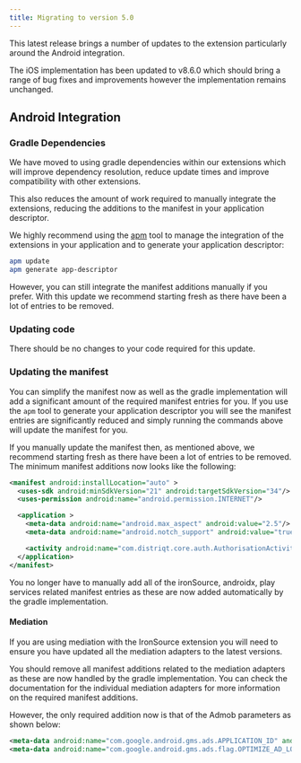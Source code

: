 ```yaml
---
title: Migrating to version 5.0
---
```




This latest release brings a number of updates to the extension particularly around the Android integration. 

The iOS implementation has been updated to v8.6.0 which should bring a range of bug fixes and improvements however the implementation remains unchanged. 



## Android Integration 

### Gradle Dependencies

We have moved to using gradle dependencies within our extensions which will improve dependency resolution, reduce update times and improve compatibility with other extensions.

This also reduces the amount of work required to manually integrate the extensions, reducing the additions to the manifest in your application descriptor.

We highly recommend using the [apm](https://airnativeextensions.com/docs/using-apm) tool to manage the integration of the extensions in your application and to generate your application descriptor:

```bash
apm update
apm generate app-descriptor
```

However, you can still integrate the manifest additions manually if you prefer. With this update we recommend starting fresh as there have been a lot of entries to be removed.



### Updating code 

There should be no changes to your code required for this update.


### Updating the manifest 

You can simplify the manifest now as well as the gradle implementation will add a significant amount of the required manifest entries for you. 
If you use the `apm` tool to generate your application descriptor you will see the manifest entries are significantly reduced and simply running the commands above will update the manifest for you.

If you manually update the manifest then, as mentioned above, we recommend starting fresh as there have been a lot of entries to be removed.
The minimum manifest additions now looks like the following:


```xml
<manifest android:installLocation="auto" >
  <uses-sdk android:minSdkVersion="21" android:targetSdkVersion="34"/>
  <uses-permission android:name="android.permission.INTERNET"/>

  <application >
    <meta-data android:name="android.max_aspect" android:value="2.5"/>
    <meta-data android:name="android.notch_support" android:value="true"/>

    <activity android:name="com.distriqt.core.auth.AuthorisationActivity" android:exported="false" android:theme="@android:style/Theme.Translucent.NoTitleBar"/>
  </application>
</manifest>
```


You no longer have to manually add all of the ironSource, androidx, play services related manifest entries as these are now added automatically by the gradle implementation.



#### Mediation

If you are using mediation with the IronSource extension you will need to ensure you have updated all the mediation adapters to the latest versions.

You should remove all manifest additions related to the mediation adapters as these are now handled by the gradle implementation. 
You can check the documentation for the individual mediation adapters for more information on the required manifest additions. 

However, the only required addition now is that of the Admob parameters as shown below:

```xml
<meta-data android:name="com.google.android.gms.ads.APPLICATION_ID" android:value="APPLICATION_ID" />
<meta-data android:name="com.google.android.gms.ads.flag.OPTIMIZE_AD_LOADING" android:value="true"/>
```
